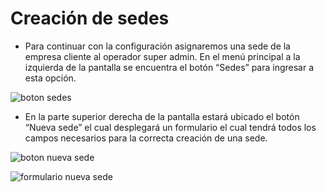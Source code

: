 # Creación de sedes

- Para continuar con la configuración asignaremos una sede de la empresa cliente al operador super admin. En el menú principal a la izquierda de la pantalla se encuentra el botón “Sedes” para ingresar a esta opción.

![boton sedes](/botonSedes.webp)

- En la parte superior derecha de la pantalla estará ubicado el botón “Nueva sede” el cual desplegará un formulario el cual tendrá todos los campos necesarios para la correcta creación de una sede.

![boton nueva sede](/botonNuevaSede.webp)

![formulario nueva sede](/formularioSede.webp)